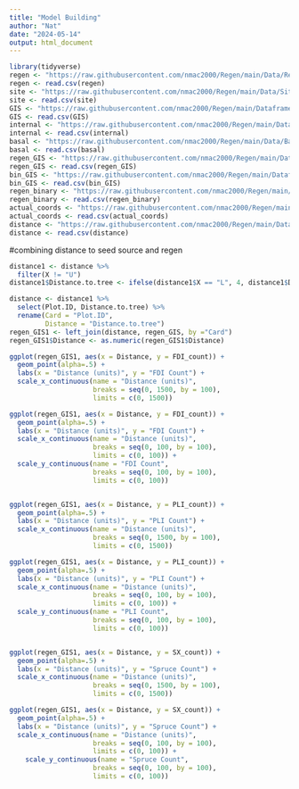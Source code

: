 ```yaml
---
title: "Model Building"
author: "Nat"
date: "2024-05-14"
output: html_document
---
```


```r
library(tidyverse)
regen <- "https://raw.githubusercontent.com/nmac2000/Regen/main/Data/Regen_2023_ALL.csv"
regen <- read.csv(regen)
site <- "https://raw.githubusercontent.com/nmac2000/Regen/main/Data/Site.csv"
site <- read.csv(site)
GIS <- "https://raw.githubusercontent.com/nmac2000/Regen/main/Dataframes/GIS_fixed.csv"
GIS <- read.csv(GIS)
internal <- "https://raw.githubusercontent.com/nmac2000/Regen/main/Data/Internal.csv"
internal <- read.csv(internal)
basal <- "https://raw.githubusercontent.com/nmac2000/Regen/main/Data/BasalArea.csv"
basal <- read.csv(basal)
regen_GIS <- "https://raw.githubusercontent.com/nmac2000/Regen/main/Dataframes/regen_GIS.csv"
regen_GIS <- read.csv(regen_GIS)
bin_GIS <- "https://raw.githubusercontent.com/nmac2000/Regen/main/Dataframes/binary_GIS.csv"
bin_GIS <- read.csv(bin_GIS)
regen_binary <- "https://raw.githubusercontent.com/nmac2000/Regen/main/Dataframes/regen_binary.csv"
regen_binary <- read.csv(regen_binary)
actual_coords <- "https://raw.githubusercontent.com/nmac2000/Regen/main/Data/Plot_coordinates_actual.csv"
actual_coords <- read.csv(actual_coords)
distance <- "https://raw.githubusercontent.com/nmac2000/Regen/main/Data/DistanceToLiveTree.csv"
distance <- read.csv(distance)
```
#combining distance to seed source and regen
```r
distance1 <- distance %>% 
  filter(X != "U")
distance1$Distance.to.tree <- ifelse(distance1$X == "L", 4, distance1$Distance.to.tree)

distance <- distance1 %>% 
  select(Plot.ID, Distance.to.tree) %>% 
  rename(Card = "Plot.ID",
         Distance = "Distance.to.tree")
regen_GIS1 <- left_join(distance, regen_GIS, by ="Card")
regen_GIS1$Distance <- as.numeric(regen_GIS1$Distance)
```

```r
ggplot(regen_GIS1, aes(x = Distance, y = FDI_count)) +
  geom_point(alpha=.5) +
  labs(x = "Distance (units)", y = "FDI Count") +
  scale_x_continuous(name = "Distance (units)", 
                     breaks = seq(0, 1500, by = 100), 
                     limits = c(0, 1500)) 

ggplot(regen_GIS1, aes(x = Distance, y = FDI_count)) +
  geom_point(alpha=.5) +
  labs(x = "Distance (units)", y = "FDI Count") +
  scale_x_continuous(name = "Distance (units)", 
                     breaks = seq(0, 100, by = 100),  
                     limits = c(0, 100)) +
  scale_y_continuous(name = "FDI Count", 
                     breaks = seq(0, 100, by = 100),  
                     limits = c(0, 100))


ggplot(regen_GIS1, aes(x = Distance, y = PLI_count)) +
  geom_point(alpha=.5) +
  labs(x = "Distance (units)", y = "PLI Count") +
  scale_x_continuous(name = "Distance (units)", 
                     breaks = seq(0, 1500, by = 100),
                     limits = c(0, 1500))

ggplot(regen_GIS1, aes(x = Distance, y = PLI_count)) +
  geom_point(alpha=.5) +
  labs(x = "Distance (units)", y = "PLI Count") +
  scale_x_continuous(name = "Distance (units)", 
                     breaks = seq(0, 100, by = 100),
                     limits = c(0, 100)) +
  scale_y_continuous(name = "PLI Count", 
                     breaks = seq(0, 100, by = 100),  
                     limits = c(0, 100))


ggplot(regen_GIS1, aes(x = Distance, y = SX_count)) +
  geom_point(alpha=.5) +
  labs(x = "Distance (units)", y = "Spruce Count") +
  scale_x_continuous(name = "Distance (units)", 
                     breaks = seq(0, 1500, by = 100),  
                     limits = c(0, 1500))

ggplot(regen_GIS1, aes(x = Distance, y = SX_count)) +
  geom_point(alpha=.5) +
  labs(x = "Distance (units)", y = "Spruce Count") +
  scale_x_continuous(name = "Distance (units)", 
                     breaks = seq(0, 100, by = 100),  
                     limits = c(0, 100)) +
    scale_y_continuous(name = "Spruce Count", 
                     breaks = seq(0, 100, by = 100),  
                     limits = c(0, 100))
```

